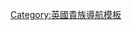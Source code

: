 {{Navbox
| name  = 基秦拿伯爵
| title = {{link-en|基秦拿伯爵|Earl Kitchener}}
| state = {{{state|autocollapse}}}
| bodyclass = hlist
| list1 =
* [[第一代基奇纳伯爵赫伯特·基奇纳|第一代伯爵赫伯特·基秦拿]]（1914年－1916年）
* {{link-en|第二代基秦拿伯爵亨利·基秦拿|Henry Kitchener, 2nd Earl Kitchener|第二代伯爵亨利·基秦拿}}（1916年－1937年）
* {{link-en|第三代基秦拿伯爵亨利·基秦拿|Henry Kitchener, 3rd Earl Kitchener|第三代伯爵亨利·基秦拿}}（1937年－2011年）
}}<noinclude>
{{collapsible option}}
[[Category:英國貴族導航模板]]
</noinclude>